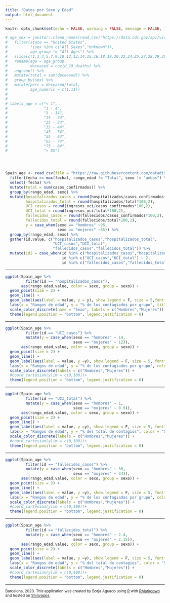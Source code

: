 ```yaml
---
title: "Datos por Sexo y Edad"
output: html_document
---
```


```r
knitr::opts_chunk$set(echo = FALSE, warning = FALSE, message = FALSE, fig.align = 'center')
```

```r
# age_sex = janitor::clean_names(read_csv("https://data.cdc.gov/api/views/9bhg-hcku/rows.csv?accessType=DOWNLOAD"))%>% 
#   filter(state == "United States",
#          !(sex %in% c("All Sexes","Unknown")),
#          age_group != "All Ages") %>% 
#   slice(c(1,3,4,5,7,9,10,12,13,14,15,16,18,19,20,22,24,25,27,28,29,30)) %>% 
#   rename(age = age_group,
#          deceased = covid_19_deaths) %>% 
#   ungroup() %>% 
#   mutate(total = sum(deceased)) %>% 
#   group_by(sex) %>% 
#   mutate(perc = deceased/total,
#          age_numeric = c(1:11))
# 
# 
# labels_age = c("< 1",
#                "1 - 4",
#                "5 - 14",
#                "15 - 24",
#                "25 - 34",
#                "35 - 44",
#                "45 - 54",
#                "55 - 64",
#                "65 - 74",
#                "75 - 84",
#                "> 85")




Spain_age <- read_csv(file = "https://raw.githubusercontent.com/datadista/datasets/master/COVID%2019/nacional_covid19_rango_edad.csv") %>% 
  filter(fecha == max(fecha), rango_edad != "Total", sexo != "ambos") %>% 
  select(-fecha) %>% 
  mutate(total = sum(casos_confirmados)) %>% 
  group_by(rango_edad, sexo) %>% 
  mutate(hospitalizados_casos = round(hospitalizados/casos_confirmados*100,2),
         hospitalizados_total = round(hospitalizados/total*100,2),
         UCI_casos = round(ingresos_uci/casos_confirmados*100,2),
         UCI_total = round(ingresos_uci/total*100,2),
         fallecidos_casos = round(fallecidos/casos_confirmados*100,2),
         fallecidos_total = round(fallecidos/total*100,2),
         y = case_when(sexo == "hombres" ~95,
                       sexo == "mujeres" ~85)) %>% 
  group_by(rango_edad, sexo) %>% 
  gather(id,value, c("hospitalizados_casos","hospitalizados_total",
                     "UCI_casos","UCI_total",
                     "fallecidos_casos","fallecidos_total")) %>% 
  mutate(id2 = case_when(id %in% c("hospitalizados_casos","hospitalizados_total") ~ 1,
                         id %in% c("UCI_casos","UCI_total") ~ 2,
                         id %in% c("fallecidos_casos","fallecidos_total") ~ 3))


```

---

```r
ggplot(Spain_age %>%
         filter(id == "hospitalizados_casos"),
       aes(rango_edad,value, color = sexo, group = sexo)) +
  geom_point(size = 2) +
  geom_line() + 
  geom_label(aes(label = value, y = y), show.legend = F, size = 5,fontface = "bold",fill="white") +
  labs(x = "Rangos de edad", y = "% de los contagiados por grupo", title = "Hospitalizados por grupos (%)") +
  scale_color_discrete(name = "Sexo", labels = c("Hombres","Mujeres")) +
  theme(legend.position = "bottom", legend.justification = 0)
```

---

```r
ggplot(Spain_age %>%
         filter(id == "UCI_casos") %>% 
         mutate(y = case_when(sexo == "hombres" ~ 14,
                              sexo == "mujeres" ~ 12)),
       aes(rango_edad,value, color = sexo, group = sexo)) +
  geom_point(size = 2) +
  geom_line() + 
  geom_label(aes(label = value, y =y), show.legend = F, size = 5, fontface = "bold",fill="white") +
  labs(x = "Rangos de edad", y = "% de los contagiados por grupo", color = "Sexo", title = "UCI por grupos (%)") +
  scale_color_discrete(labels = c("Hombres","Mujeres")) +
  #coord_cartesian(ylim = c(0,100))+
  theme(legend.position = "bottom", legend.justification = 0) 
```

---

```r
ggplot(Spain_age %>%
         filter(id == "UCI_total") %>% 
         mutate(y = case_when(sexo == "hombres" ~ 1,
                              sexo == "mujeres" ~ 0.9)),
       aes(rango_edad,value, color = sexo, group = sexo)) +
  geom_point(size = 2) +
  geom_line() + 
  geom_label(aes(label = value, y =y), show.legend = F, size = 5, fontface = "bold",fill="white") +
  labs(x = "Rangos de edad", y = "% del total de contagios", color = "Sexo", title = "UCI del total (%)") +
  scale_color_discrete(labels = c("Hombres","Mujeres")) +
  #coord_cartesian(ylim = c(0,100))+
  theme(legend.position = "bottom", legend.justification = 0) 
```

---

```r
ggplot(Spain_age %>%
         filter(id == "fallecidos_casos") %>% 
         mutate(y = case_when(sexo == "hombres" ~ 38,
                              sexo == "mujeres" ~ 34)),
       aes(rango_edad,value, color = sexo, group = sexo)) +
  geom_point(size = 2) +
  geom_line() + 
  geom_label(aes(label = value, y =y), show.legend = F, size = 5, fontface = "bold",fill="white") +
  labs(x = "Rangos de edad", y = "% de los contagiados por grupo", color = "Sexo", title = "Fallecidos por grupos (%)") +
  scale_color_discrete(labels = c("Hombres","Mujeres")) +
  #coord_cartesian(ylim = c(0,100))+
  theme(legend.position = "bottom", legend.justification = 0) 
```

---

```r
ggplot(Spain_age %>%
         filter(id == "fallecidos_total") %>% 
         mutate(y = case_when(sexo == "hombres" ~ 2.4,
                              sexo == "mujeres" ~ 2.15)),
       aes(rango_edad,value, color = sexo, group = sexo)) +
  geom_point(size = 2) +
  geom_line() + 
  geom_label(aes(label = value, y =y), show.legend = F, size = 5, fontface = "bold",fill="white") +
  labs(x = "Rangos de edad", y = "% del total de contagios", color = "Sexo", title = "Fallecidos del total (%)") +
  scale_color_discrete(labels = c("Hombres","Mujeres")) +
  #coord_cartesian(ylim = c(0,100))+
  theme(legend.position = "bottom", legend.justification = 0)
```






--- 

<html>

<footer role="contentinfo" id="site-footer">

<small>Barcelona, 2020. This application was created by Borja Aguado using <a href="http://www.r-project.org">R</a> with <a href="http://rmarkdown.rstudio.com">RMarkdown</a> and hosted on <a href="http://shinyapps.io">Shinyapps</a>. </small>

</p>

</footer>

</html>

